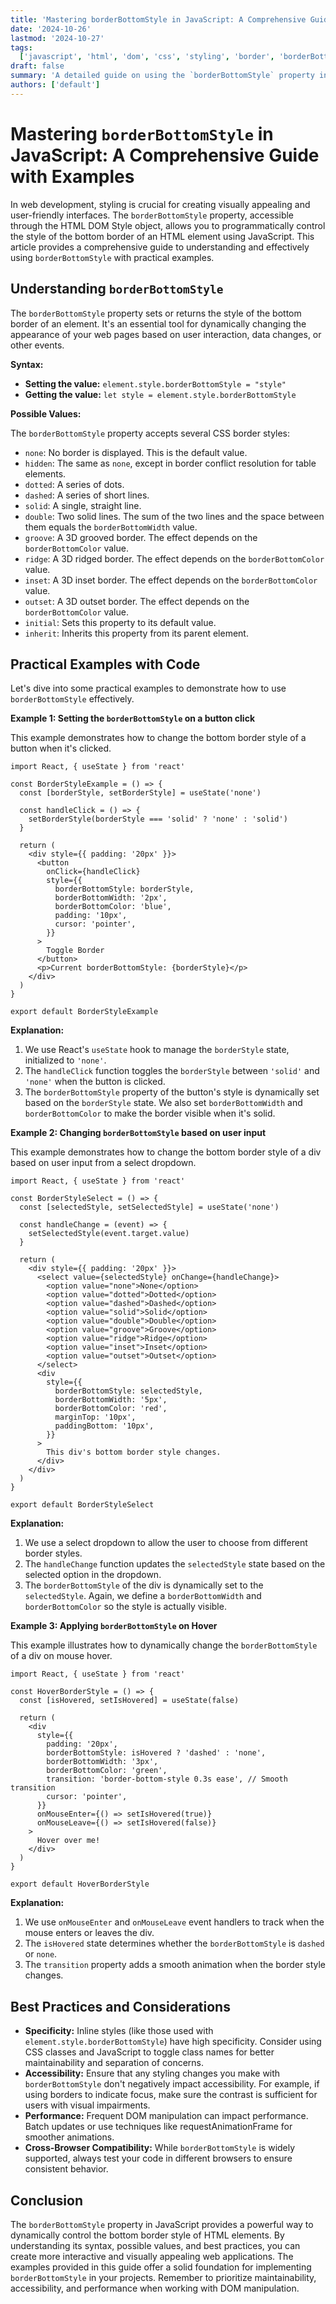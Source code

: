 ```yaml
---
title: 'Mastering borderBottomStyle in JavaScript: A Comprehensive Guide with Examples'
date: '2024-10-26'
lastmod: '2024-10-27'
tags:
  ['javascript', 'html', 'dom', 'css', 'styling', 'border', 'borderBottomStyle', 'web development']
draft: false
summary: 'A detailed guide on using the `borderBottomStyle` property in JavaScript to control the bottom border style of HTML elements. Learn about various border styles and how to manipulate them dynamically with practical code examples.'
authors: ['default']
---
```


# Mastering `borderBottomStyle` in JavaScript: A Comprehensive Guide with Examples

In web development, styling is crucial for creating visually appealing and user-friendly interfaces. The `borderBottomStyle` property, accessible through the HTML DOM Style object, allows you to programmatically control the style of the bottom border of an HTML element using JavaScript. This article provides a comprehensive guide to understanding and effectively using `borderBottomStyle` with practical examples.

## Understanding `borderBottomStyle`

The `borderBottomStyle` property sets or returns the style of the bottom border of an element. It's an essential tool for dynamically changing the appearance of your web pages based on user interaction, data changes, or other events.

**Syntax:**

- **Setting the value:** `element.style.borderBottomStyle = "style"`
- **Getting the value:** `let style = element.style.borderBottomStyle`

**Possible Values:**

The `borderBottomStyle` property accepts several CSS border styles:

- `none`: No border is displayed. This is the default value.
- `hidden`: The same as `none`, except in border conflict resolution for table elements.
- `dotted`: A series of dots.
- `dashed`: A series of short lines.
- `solid`: A single, straight line.
- `double`: Two solid lines. The sum of the two lines and the space between them equals the `borderBottomWidth` value.
- `groove`: A 3D grooved border. The effect depends on the `borderBottomColor` value.
- `ridge`: A 3D ridged border. The effect depends on the `borderBottomColor` value.
- `inset`: A 3D inset border. The effect depends on the `borderBottomColor` value.
- `outset`: A 3D outset border. The effect depends on the `borderBottomColor` value.
- `initial`: Sets this property to its default value.
- `inherit`: Inherits this property from its parent element.

## Practical Examples with Code

Let's dive into some practical examples to demonstrate how to use `borderBottomStyle` effectively.

**Example 1: Setting the `borderBottomStyle` on a button click**

This example demonstrates how to change the bottom border style of a button when it's clicked.

```plaintext
import React, { useState } from 'react'

const BorderStyleExample = () => {
  const [borderStyle, setBorderStyle] = useState('none')

  const handleClick = () => {
    setBorderStyle(borderStyle === 'solid' ? 'none' : 'solid')
  }

  return (
    <div style={{ padding: '20px' }}>
      <button
        onClick={handleClick}
        style={{
          borderBottomStyle: borderStyle,
          borderBottomWidth: '2px',
          borderBottomColor: 'blue',
          padding: '10px',
          cursor: 'pointer',
        }}
      >
        Toggle Border
      </button>
      <p>Current borderBottomStyle: {borderStyle}</p>
    </div>
  )
}

export default BorderStyleExample
```

**Explanation:**

1.  We use React's `useState` hook to manage the `borderStyle` state, initialized to `'none'`.
2.  The `handleClick` function toggles the `borderStyle` between `'solid'` and `'none'` when the button is clicked.
3.  The `borderBottomStyle` property of the button's style is dynamically set based on the `borderStyle` state. We also set `borderBottomWidth` and `borderBottomColor` to make the border visible when it's solid.

**Example 2: Changing `borderBottomStyle` based on user input**

This example demonstrates how to change the bottom border style of a div based on user input from a select dropdown.

```plaintext
import React, { useState } from 'react'

const BorderStyleSelect = () => {
  const [selectedStyle, setSelectedStyle] = useState('none')

  const handleChange = (event) => {
    setSelectedStyle(event.target.value)
  }

  return (
    <div style={{ padding: '20px' }}>
      <select value={selectedStyle} onChange={handleChange}>
        <option value="none">None</option>
        <option value="dotted">Dotted</option>
        <option value="dashed">Dashed</option>
        <option value="solid">Solid</option>
        <option value="double">Double</option>
        <option value="groove">Groove</option>
        <option value="ridge">Ridge</option>
        <option value="inset">Inset</option>
        <option value="outset">Outset</option>
      </select>
      <div
        style={{
          borderBottomStyle: selectedStyle,
          borderBottomWidth: '5px',
          borderBottomColor: 'red',
          marginTop: '10px',
          paddingBottom: '10px',
        }}
      >
        This div's bottom border style changes.
      </div>
    </div>
  )
}

export default BorderStyleSelect
```

**Explanation:**

1.  We use a select dropdown to allow the user to choose from different border styles.
2.  The `handleChange` function updates the `selectedStyle` state based on the selected option in the dropdown.
3.  The `borderBottomStyle` of the div is dynamically set to the `selectedStyle`. Again, we define a `borderBottomWidth` and `borderBottomColor` so the style is actually visible.

**Example 3: Applying `borderBottomStyle` on Hover**

This example illustrates how to dynamically change the `borderBottomStyle` of a div on mouse hover.

```plaintext
import React, { useState } from 'react'

const HoverBorderStyle = () => {
  const [isHovered, setIsHovered] = useState(false)

  return (
    <div
      style={{
        padding: '20px',
        borderBottomStyle: isHovered ? 'dashed' : 'none',
        borderBottomWidth: '3px',
        borderBottomColor: 'green',
        transition: 'border-bottom-style 0.3s ease', // Smooth transition
        cursor: 'pointer',
      }}
      onMouseEnter={() => setIsHovered(true)}
      onMouseLeave={() => setIsHovered(false)}
    >
      Hover over me!
    </div>
  )
}

export default HoverBorderStyle
```

**Explanation:**

1. We use `onMouseEnter` and `onMouseLeave` event handlers to track when the mouse enters or leaves the div.
2. The `isHovered` state determines whether the `borderBottomStyle` is `dashed` or `none`.
3. The `transition` property adds a smooth animation when the border style changes.

## Best Practices and Considerations

- **Specificity:** Inline styles (like those used with `element.style.borderBottomStyle`) have high specificity. Consider using CSS classes and JavaScript to toggle class names for better maintainability and separation of concerns.
- **Accessibility:** Ensure that any styling changes you make with `borderBottomStyle` don't negatively impact accessibility. For example, if using borders to indicate focus, make sure the contrast is sufficient for users with visual impairments.
- **Performance:** Frequent DOM manipulation can impact performance. Batch updates or use techniques like requestAnimationFrame for smoother animations.
- **Cross-Browser Compatibility:** While `borderBottomStyle` is widely supported, always test your code in different browsers to ensure consistent behavior.

## Conclusion

The `borderBottomStyle` property in JavaScript provides a powerful way to dynamically control the bottom border style of HTML elements. By understanding its syntax, possible values, and best practices, you can create more interactive and visually appealing web applications. The examples provided in this guide offer a solid foundation for implementing `borderBottomStyle` in your projects. Remember to prioritize maintainability, accessibility, and performance when working with DOM manipulation.
